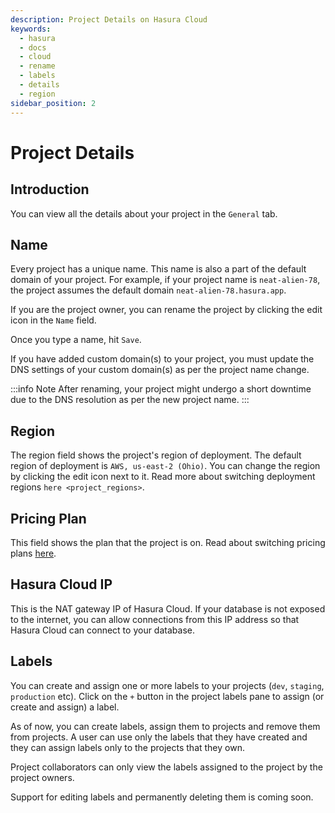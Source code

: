 ```yaml
---
description: Project Details on Hasura Cloud
keywords:
  - hasura
  - docs
  - cloud
  - rename
  - labels
  - details
  - region
sidebar_position: 2
---
```



# Project Details

## Introduction

You can view all the details about your project in the `General` tab.

<Thumbnail
  src="/img/graphql/cloud/projects/general-details.png"
  alt="General tab"
  width="900px"
/>

## Name

Every project has a unique name. This name is also a part of the default domain of your project. For example, if your project name is `neat-alien-78`, the project assumes the default domain `neat-alien-78.hasura.app`.

If you are the project owner, you can rename the project by clicking the edit icon in the `Name` field.

<Thumbnail
  src="/img/graphql/cloud/projects/project-rename-before.png"
  alt="Project rename"
  width="900px"
/>

Once you type a name, hit `Save`.

<Thumbnail
  src="/img/graphql/cloud/projects/project-rename-in-progress.png"
  alt="Project renaming"
  width="900px"
/>

If you have added custom domain(s) to your project, you must update the DNS settings of your custom domain(s) as per the project name change.

<Thumbnail
  src="/img/graphql/cloud/projects/project-rename-dns-update.png"
  alt="Project rename DNS update"
  width="900px"
/>

:::info Note
After renaming, your project might undergo a short downtime due to the DNS resolution as per the new project name.
:::

## Region

The region field shows the project's region of deployment. The default region of deployment is `AWS, us-east-2 (Ohio)`. You can change the region by clicking the edit icon next to it. Read more about switching deployment regions `here <project_regions>`.

## Pricing Plan

This field shows the plan that the project is on. Read about switching pricing plans [here](/graphql/cloud/projects/pricing.mdx).

## Hasura Cloud IP

This is the NAT gateway IP of Hasura Cloud. If your database is not exposed to the internet, you can allow connections from this IP address so that Hasura Cloud can connect to your database.

## Labels

You can create and assign one or more labels to your projects (`dev`, `staging`, `production` etc). Click on the `+` button in the project labels pane to assign (or create and assign) a label.

<Thumbnail
  src="/img/graphql/cloud/projects/project-assing-label.png"
  alt="Project labels"
  width="900px"
/>

As of now, you can create labels, assign them to projects and remove them from projects. A user can use only the labels that they have created and they can assign labels only to the projects that they own.

Project collaborators can only view the labels assigned to the project by the project owners.

Support for editing labels and permanently deleting them is coming soon.
